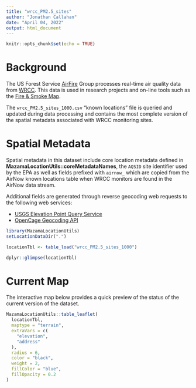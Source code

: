 ```yaml
---
title: "wrcc_PM2.5_sites"
author: "Jonathan Callahan"
date: "April 04, 2022"
output: html_document
---
```


```r
knitr::opts_chunk$set(echo = TRUE)
```

# Background

The US Forest Service [AirFire](https://portal.airfire.org) Group processes
real-time air quality data from [WRCC](https://wrcc.dri.edu/cgi-bin/smoke.pl). This 
data is used in research projects and on-line tools such as the 
[Fire & Smoke Map](https://fire.airnow.gov).

The `wrcc_PM2.5_sites_1000.csv` "known locations" file is queried and updated
during data processing and contains the most complete version of the spatial 
metadata associated with WRCC monitoring sites.

# Spatial Metadata

Spatial metadata in this dataset include core location metadata defined in 
**MazamaLocationUtils::coreMetadataNames**, the `AQSID` site identifier used by the
EPA as well as fields prefixed with `airnow_` which are copied from the AirNow
known locations table when WRCC monitors are found in the AirNow data stream.

Additional fields are generated through reverse geocoding web requests to
the following web services:

* [USGS Elevation Point Query Service](https://nationalmap.gov/epqs/)
* [OpenCage Geocoding API](https://opencagedata.com)

```r
library(MazamaLocationUtils)
setLocationDataDir(".")

locationTbl <- table_load("wrcc_PM2.5_sites_1000")

dplyr::glimpse(locationTbl)
```

# Current Map

The interactive map below provides a quick preview of the status of the current
version of the dataset.

```r
MazamaLocationUtils::table_leaflet(
  locationTbl,
  maptype = "terrain",
  extraVars = c(
    "elevation",
    "address"
  ),
  radius = 6,
  color = "black",
  weight = 2,
  fillColor = "blue",
  fillOpacity = 0.2  
)
```
